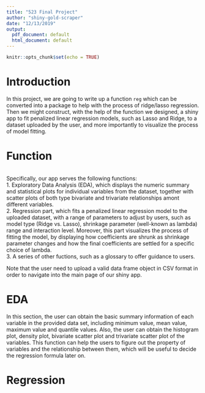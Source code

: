 ```yaml
---
title: "523 Final Project"
author: "shiny-gold-scraper"
date: "12/13/2019"
output:
  pdf_document: default
  html_document: default
---
```


```r
knitr::opts_chunk$set(echo = TRUE)
```

# Introduction

In this project, we are going to write up a function `reg` which can be converted into a package to help with the process of ridge/lasso regression. Then we might construct, with the help of the function we designed, a shiny app to fit penalized linear regression models, such as Lasso and Ridge, to a dataset uploaded by the user, and more importantly to visualize the process of model fitting.

# Function

```r

```

Specifically, our app serves the following functions:  
1. Exploratory Data Analysis (EDA), which displays the numeric summary and statistical plots for individual variables from the dataset, together with scatter plots of both type bivariate and trivariate relationships amont different variables.  
2. Regression part, which fits a penalized linear regression model to the uploaded dataset, with a range of parameters to adjust by users, such as model type (Ridge vs. Lasso), shrinkage parameter (well-known as lambda) range and interaction level. Moreover, this part visualizes the process of fitting the model, by displaying how coefficients are shrunk as shrinkage parameter changes and how the final coefficients are settled for a specific choice of lambda.  
3. A series of other fuctions, such as a glossary to offer guidance to users.


Note that the user need to upload a valid data frame object in CSV format in order to navigate into the main page of our shiny app.


# EDA

In this section, the user can obtain the basic summary information of each variable in the provided data set, including minimum value, mean value, maximum value and quantile values. Also, the user can obtain the histogram plot, density plot, bivariate scatter plot and trivariate scatter plot of the variables. This function can help the users to figure out the property of variables and the relationship between them, which will be useful to decide the regression formula later on.

# Regression










